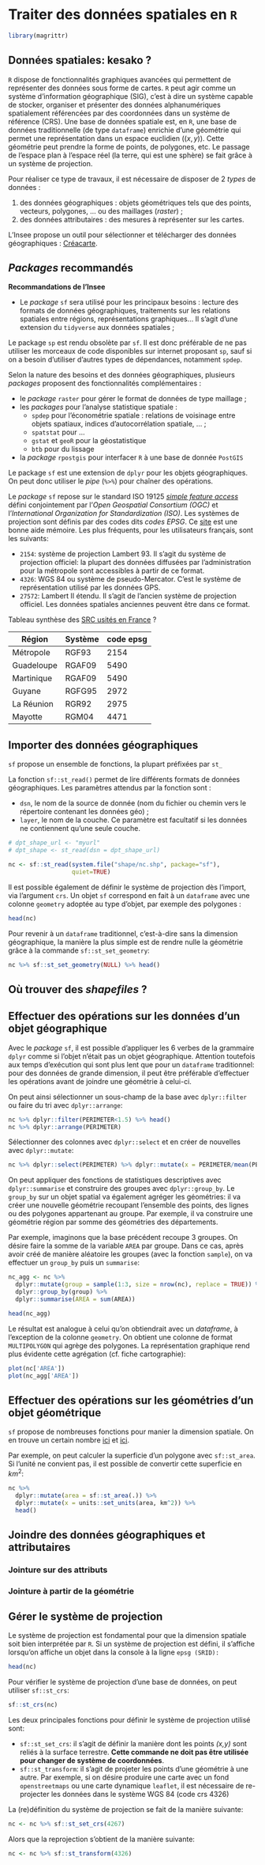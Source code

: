 # Traiter des données spatiales en `R` {#spatdata}
```r
library(magrittr)
```

## Données spatiales: kesako ?

`R` dispose de fonctionnalités graphiques avancées qui permettent de représenter des données sous forme de cartes. `R` peut agir comme un système d'information géographique (SIG), c'est à dire un système capable de stocker, organiser et présenter des données alphanumériques spatialement référencées par des coordonnées dans un système de référence (CRS). Une base de données spatiale est, en `R`, une base de données traditionnelle (de type `dataframe`) enrichie d'une géométrie qui permet une représentation dans un espace euclidien ($(x,y)$). Cette géométrie peut prendre la forme de points, de polygones, etc. Le passage de l'espace plan à l'espace réel (la terre, qui est une sphère) se fait grâce à un système de projection. 

Pour réaliser ce type de travaux, il est nécessaire de disposer de 2 *types* de données :

1. des données géographiques : objets géométriques tels que des points, vecteurs, polygones, ... ou des maillages (*raster*) ;
2. des données attributaires : des mesures à représenter sur les cartes.

L'Insee propose un outil pour sélectionner et télécharger des données géographiques : [Créacarte](http://creacartes.insee.fr/).


## *Packages* recommandés

::: recommandation
**Recommandations de l'Insee**

* Le *package* `sf` sera utilisé pour les principaux besoins : lecture des formats de données géographiques, traitements sur les relations spatiales entre régions, représentations graphiques... Il s'agit d'une extension du `tidyverse` aux données spatiales ;
:::

Le package `sp` est rendu obsolète par `sf`. Il est donc préférable de ne pas utiliser les morceaux de code disponibles sur internet proposant `sp`, sauf si on a besoin d'utiliser d'autres types de dépendances, notamment `spdep`. 

Selon la nature des besoins et des données géographiques, plusieurs *packages* proposent des fonctionnalités complémentaires :

* le *package* `raster` pour gérer le format de données de type maillage ;
* les *packages* pour l'analyse statistique spatiale :
  * `spdep` pour l'économétrie spatiale : relations de voisinage entre objets spatiaux, indices d'autocorrélation spatiale, ... ;
  * `spatstat` pour ...
  * `gstat` et `geoR` pour la géostatistique
  * `btb` pour du lissage
* la *package* `rpostgis` pour interfacer `R` à une base de donnée `PostGIS`

<!--- Lino: plus besoin car `sf::st_distance` fonctionne
* `fields` pour calculer la distance entre 2 points ; ---->

Le package `sf` est une extension de `dplyr` pour les objets géographiques. On peut donc utiliser le *pipe* (`%>%`) pour chaîner des opérations.

Le *package* `sf` repose sur le standard ISO 19125 [*simple feature access*](https://en.wikipedia.org/wiki/Simple_Features) défini conjointement par l'*Open Geospatial Consortium (OGC)* et l'*International Organization for Standardization (ISO)*. Les systèmes de projection sont définis par des codes dits *codes EPSG*. Ce [site](https://epsg.io/) est une bonne aide mémoire. Les plus fréquents, pour les utilisateurs français, sont les suivants:

* `2154`: système de projection Lambert 93. Il s'agit du système de projection officiel: la plupart des données diffusées par l'administration pour la métropole sont accessibles à partir de ce format.
* `4326`: WGS 84 ou système de pseudo-Mercator. C'est le système de représentation utilisé par les données GPS.
* `27572`: Lambert II étendu. Il s'agit de l'ancien système de projection officiel. Les données spatiales anciennes peuvent être dans ce format.

Tableau synthèse des [SRC usités en France](https://geodesie.ign.fr/contenu/fichiers/documentation/SRCfrance.pdf) ?

|   Région    | Système				| code epsg |
|-------------|---------------|-----------|
| Métropole		| RGF93					| 2154			|
| Guadeloupe	| RGAF09				| 5490			|
| Martinique	| RGAF09				| 5490			|
| Guyane			| RGFG95				| 2972			|
| La Réunion	| RGR92					| 2975			|
| Mayotte			| RGM04					| 4471			|



## Importer des données géographiques

`sf` propose un ensemble de fonctions, la plupart préfixées par `st_`

La fonction `sf::st_read()` permet de lire différents formats de données géographiques. Les paramètres attendus par la fonction sont :

* `dsn`, le nom de la source de donnée (nom du fichier ou chemin vers le répertoire contenant les données géo) ;
* `layer`, le nom de la couche. Ce paramètre est facultatif si les données ne contiennent qu'une seule couche.


```r
# dpt_shape_url <- "myurl"
# dpt_shape <- st_read(dsn = dpt_shape_url)

nc <- sf::st_read(system.file("shape/nc.shp", package="sf"),
                  quiet=TRUE)
```

Il est possible également de définir le système de projection dès l'import, via l'argument `crs`. Un objet `sf` correspond en fait à un `dataframe` avec une colonne `geometry` adoptée au type d'objet, par exemple des polygones :

```r
head(nc)
```

Pour revenir à un `dataframe` traditionnel, c'est-à-dire sans la dimension géographique, la manière la plus simple est de rendre nulle la géométrie grâce à la commande `sf::st_set_geometry`:

```r
nc %>% sf::st_set_geometry(NULL) %>% head()
```

## Où trouver des *shapefiles* ?


## Effectuer des opérations sur les données d'un objet géographique

Avec le *package* `sf`, il est possible d'appliquer les 6 verbes de la grammaire `dplyr` comme si l'objet n'était pas un objet géographique. Attention toutefois aux temps d'exécution qui sont plus lent que pour un `dataframe` traditionnel: pour des données de grande dimension, il peut être préférable d'effectuer les opérations avant de joindre une géométrie à celui-ci. 

On peut ainsi sélectionner un sous-champ de la base avec `dplyr::filter` ou faire du tri avec `dplyr::arrange`:

```r
nc %>% dplyr::filter(PERIMETER<1.5) %>% head()
nc %>% dplyr::arrange(PERIMETER)
```

Sélectionner des colonnes avec `dplyr::select` et en créer de nouvelles avec `dplyr::mutate`:

```r
nc %>% dplyr::select(PERIMETER) %>% dplyr::mutate(x = PERIMETER/mean(PERIMETER)) %>% head()
```

On peut appliquer des fonctions de statistiques descriptives avec `dplyr::summarise` et construire des groupes avec `dplyr::group_by`. Le `group_by` sur un objet spatial va également agréger les géométries: il va créer une nouvelle géométrie recoupant l'ensemble des points, des lignes ou des polygones appartenant au groupe. Par exemple, il va construire une géométrie région par somme des géométries des départements. 

Par exemple, imaginons que la base précédent recoupe 3 groupes. On désire faire la somme de la variable `AREA` par groupe. Dans ce cas, après avoir créé de manière aléatoire les groupes (avec la fonction `sample`), on va effectuer un `group_by` puis un `summarise`:

```r
nc_agg <- nc %>%
  dplyr::mutate(group = sample(1:3, size = nrow(nc), replace = TRUE)) %>%
  dplyr::group_by(group) %>%
  dplyr::summarise(AREA = sum(AREA))

head(nc_agg)
```

Le résultat est analogue à celui qu'on obtiendrait avec un *dataframe*, à l'exception de la colonne `geometry`. On obtient une colonne de format `MULTIPOLYGON` qui agrège des polygones. La représentation graphique rend plus évidente cette agrégation (cf. fiche cartographie):

```r
plot(nc['AREA'])
plot(nc_agg['AREA'])
```


## Effectuer des opérations sur les géométries d'un objet géométrique

`sf` propose de nombreuses fonctions pour manier la dimension spatiale. On en trouve un certain nombre [ici](https://r-spatial.github.io/sf/reference/geos_unary.html) et [ici](https://r-spatial.github.io/sf/reference/geos_binary_ops.html).

Par exemple, on peut calculer la superficie d'un polygone avec `sf::st_area`. Si l'unité ne convient pas, il est possible de convertir cette superficie en $km^2$:

```r
nc %>%
  dplyr::mutate(area = sf::st_area(.)) %>%
  dplyr::mutate(x = units::set_units(area, km^2)) %>%
  head()
```


## Joindre des données géographiques et attributaires

### Jointure sur des attributs


### Jointure à partir de la géométrie


## Gérer le système de projection

Le système de projection est fondamental pour que la dimension spatiale soit bien interprétée par `R`. Si un système de projection est défini, il s'affiche lorsqu'on affiche un objet dans la console à la ligne `epsg (SRID):`

```r
head(nc)
```

Pour vérifier le système de projection d'une base de données, on peut utiliser `sf::st_crs`:

```r
sf::st_crs(nc)
```

Les deux principales fonctions pour définir le système de projection utilisé sont:

* `sf::st_set_crs`: il s'agit de définir la manière dont les points *(x,y)* sont reliés à la surface terrestre. **Cette commande ne doit pas être utilisée pour changer de système de coordonnées**. 
* `sf::st_transform`: il s'agit de projeter les points d'une géométrie à une autre. Par exemple, si on désire produire une carte avec un fond `openstreetmaps` ou une carte dynamique `leaflet`, il est nécessaire de re-projecter les données dans le système WGS 84 (code crs 4326)

La (re)définition du système de projection se fait de la manière suivante:

```r
nc <- nc %>% sf::st_set_crs(4267)
```

Alors que la reprojection s'obtient de la manière suivante:

```r
nc <- nc %>% sf::st_transform(4326)
```
